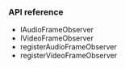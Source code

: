 
<PlatformWrapper platform="unreal">

### API reference

* <Link to = "{{global.API_REF_UE_ROOT}}/class_iaudioframeobserver.html">IAudioFrameObserver</Link>

* <Link to = "{{global.API_REF_UE_ROOT}}/class_ivideoframeobserver.html">IVideoFrameObserver</Link>

* <Link to = "{{global.API_REF_UE_ROOT}}/class_irtcengine.html#api_imediaengine_registeraudioframeobserver">registerAudioFrameObserver</Link>

* <Link to = "{{global.API_REF_UE_ROOT}}/class_irtcengine.html#api_imediaengine_registervideoframeobserver">registerVideoFrameObserver</Link>

</PlatformWrapper>